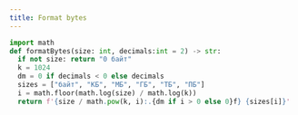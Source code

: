 ```yaml
---
title: Format bytes
---
```


```python
import math
def formatBytes(size: int, decimals:int = 2) -> str:
  if not size: return "0 байт"
  k = 1024
  dm = 0 if decimals < 0 else decimals
  sizes = ["байт", "КБ", "МБ", "ГБ", "ТБ", "ПБ"]
  i = math.floor(math.log(size) / math.log(k))
  return f'{size / math.pow(k, i):.{dm if i > 0 else 0}f} {sizes[i]}'
```